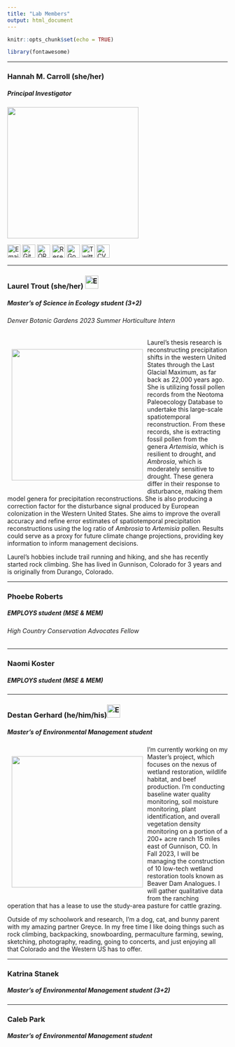 ```yaml
---
title: "Lab Members"
output: html_document
---
```


```r
knitr::opts_chunk$set(echo = TRUE)
```

```r
library(fontawesome)
```

------------------------------------------------------------------------

### Hannah M. Carroll (she/her)

##### Principal Investigator

![](images/ANf_H3th_400x400.jpg){width="300"}

[![Email](envelope-solid.svg){width="30"}](mailto:hcarroll@western.edu) [![GitHub](github.svg){width="30"}](https://github.com/hannahcarroll) [![ORCiD](orcid.svg){width="30"}](https://orcid.org/0000-0003-3343-3358) [![Research Gate](researchgate.svg){width="30"}](https://www.researchgate.net/profile/Hannah-Carroll-7) [![Google Scholar](google.svg){width="30"}](https://scholar.google.com/citations?user=rzsu0zoAAAAJ&hl=en&authuser=4) [![Twitter](twitter.svg){width="30"}](https://twitter.com/hmcarro) [![CV](cv-icon-10.png){width="30"}](CV_web.html)

------------------------------------------------------------------------

### Laurel Trout (she/her) [![Email](envelope-solid.svg){width="30"}](mailto:laurel.trout@western.edu)

##### Master's of Science in Ecology student (3+2)

###### Denver Botanic Gardens 2023 Summer Horticulture Intern

<div style= "float:left;position: relative; top: 0px; padding: 10px">
![](images/LaurelTrout.jpg){width="300"} 
</div>

Laurel's thesis research is reconstructing precipitation shifts in the western United States through the Last Glacial Maximum, as far back as 22,000 years ago. She is utilizing fossil pollen records from the Neotoma Paleoecology Database to undertake this large-scale spatiotemporal reconstruction. From these records, she is extracting fossil pollen from the genera *Artemisia*, which is resilient to drought, and *Ambrosia*, which is moderately sensitive to drought. These genera differ in their response to disturbance, making them model genera for precipitation reconstructions. She is also producing a correction factor for the disturbance signal produced by European colonization in the Western United States. She aims to improve the overall accuracy and refine error estimates of spatiotemporal precipitation reconstructions using the log ratio of *Ambrosia* to *Artemisia* pollen. Results could serve as a proxy for future climate change projections, providing key information to inform management decisions.

Laurel's hobbies include trail running and hiking, and she has recently started rock climbing. She has lived in Gunnison, Colorado for 3 years and is originally from Durango, Colorado.

------------------------------------------------------------------------

### Phoebe Roberts

##### EMPLOYS student (MSE & MEM)

###### High Country Conservation Advocates Fellow

------------------------------------------------------------------------

### Naomi Koster

##### EMPLOYS student (MSE & MEM)

------------------------------------------------------------------------

### Destan Gerhard (he/him/his)[![Email](envelope-solid.svg){width="30"}](mailto:destan.gerhard@western.edu)

##### Master's of Environmental Management student

<div style= "float:left;position: relative; top: 0px; padding: 10px">
![](images/destangerhard.png){width="300"}  
</div>

I’m currently working on my Master’s project, which focuses on the nexus of wetland restoration, wildlife habitat, and beef production. I’m conducting baseline water quality monitoring, soil moisture monitoring, plant identification, and overall vegetation density monitoring on a portion of a 200+ acre ranch 15 miles east of Gunnison, CO. In Fall 2023, I will be managing the construction of 10 low-tech wetland restoration tools known as Beaver Dam Analogues. I will gather qualitative data from the ranching operation that has a lease to use the study-area pasture for cattle grazing.

Outside of my schoolwork and research, I’m a dog, cat, and bunny parent with my amazing partner Greyce. In my free time I like doing things such as rock climbing, backpacking, snowboarding, permaculture farming, sewing, sketching, photography, reading, going to concerts, and just enjoying all that Colorado and the Western US has to offer.  

------------------------------------------------------------------------

### Katrina Stanek

##### Master's of Environmental Management student (3+2)

------------------------------------------------------------------------

### Caleb Park

##### Master's of Environmental Management student
